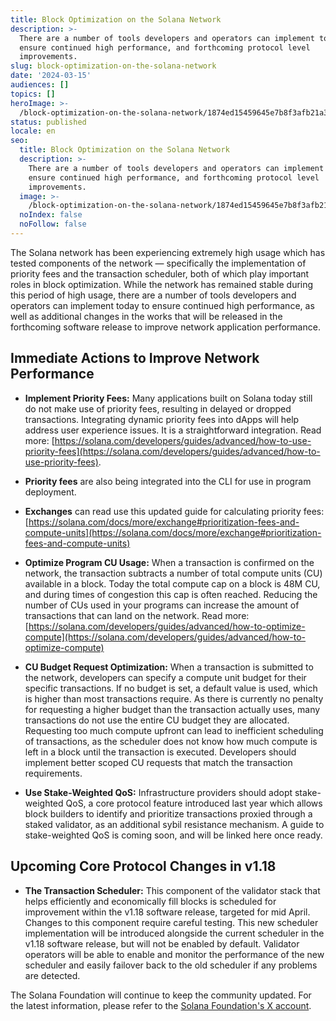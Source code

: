 ```yaml
---
title: Block Optimization on the Solana Network
description: >-
  There are a number of tools developers and operators can implement today to
  ensure continued high performance, and forthcoming protocol level
  improvements.
slug: block-optimization-on-the-solana-network
date: '2024-03-15'
audiences: []
topics: []
heroImage: >-
  /block-optimization-on-the-solana-network/1874ed15459645e7b8f3afb21a38041f.jpg
status: published
locale: en
seo:
  title: Block Optimization on the Solana Network
  description: >-
    There are a number of tools developers and operators can implement today to
    ensure continued high performance, and forthcoming protocol level
    improvements.
  image: >-
    /block-optimization-on-the-solana-network/1874ed15459645e7b8f3afb21a38041f.jpg
  noIndex: false
  noFollow: false
---
```


The Solana network has been experiencing extremely high usage which has tested components of the network — specifically the implementation of priority fees and the transaction scheduler, both of which play important roles in block optimization. While the network has remained stable during this period of high usage, there are a number of tools developers and operators can implement today to ensure continued high performance, as well as additional changes in the works that will be released in the forthcoming software release to improve network application performance.

## Immediate Actions to Improve Network Performance

-   **Implement Priority Fees:** Many applications built on Solana today still do not make use of priority fees, resulting in delayed or dropped transactions. Integrating dynamic priority fees into dApps will help address user experience issues. It is a straightforward integration. Read more: [https://solana.com/developers/guides/advanced/how-to-use-priority-fees](https://solana.com/developers/guides/advanced/how-to-use-priority-fees).

-   **Priority fees** are also being integrated into the CLI for use in program deployment. 
-   **Exchanges** can read use this updated guide for calculating priority fees: [https://solana.com/docs/more/exchange#prioritization-fees-and-compute-units](https://solana.com/docs/more/exchange#prioritization-fees-and-compute-units)

-   **Optimize Program CU Usage:** When a transaction is confirmed on the network, the transaction subtracts a number of total compute units (CU) available in a block. Today the total compute cap on a block is 48M CU, and during times of congestion this cap is often reached. Reducing the number of CUs used in your programs can increase the amount of transactions that can land on the network. Read more: [https://solana.com/developers/guides/advanced/how-to-optimize-compute](https://solana.com/developers/guides/advanced/how-to-optimize-compute)
-   **CU Budget Request Optimization:** When a transaction is submitted to the network, developers can specify a compute unit budget for their specific transactions. If no budget is set, a default value is used, which is higher than most transactions require. As there is currently no penalty for requesting a higher budget than the transaction actually uses, many transactions do not use the entire CU budget they are allocated. Requesting too much compute upfront can lead to inefficient scheduling of transactions, as the scheduler does not know how much compute is left in a block until the transaction is executed. Developers should implement better scoped CU requests that match the transaction requirements.
-   **Use Stake-Weighted QoS:** Infrastructure providers should adopt stake-weighted QoS, a core protocol feature introduced last year which allows block builders to identify and prioritize transactions proxied through a staked validator, as an additional sybil resistance mechanism. A guide to stake-weighted QoS is coming soon, and will be linked here once ready.

## Upcoming Core Protocol Changes in v1.18

-   **The Transaction Scheduler:** This component of the validator stack that helps efficiently and economically fill blocks is scheduled for improvement within the v1.18 software release, targeted for mid April. Changes to this component require careful testing. This new scheduler implementation will be introduced alongside the current scheduler in the v1.18 software release, but will not be enabled by default. Validator operators will be able to enable and monitor the performance of the new scheduler and easily failover back to the old scheduler if any problems are detected.

The Solana Foundation will continue to keep the community updated. For the latest information, please refer to the [Solana Foundation's X account](https://twitter.com/solanafndn).
